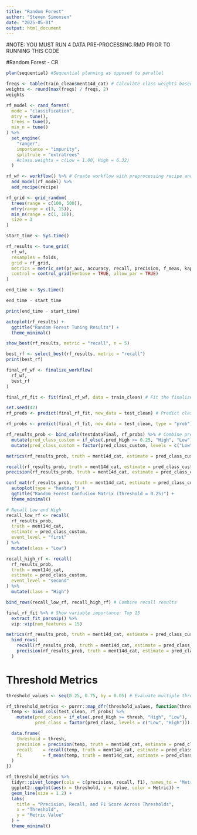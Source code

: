 ```yaml
---
title: "Random Forest"
author: "Steven Simonsen"
date: "2025-05-01"
output: html_document
---
```

#NOTE: YOU MUST RUN 4 DATA PRE-PROCESSING.RMD PRIOR TO RUNNING THIS CODE

#Random Forest - CR

```r
plan(sequential) #Sequential planning as opposed to parallel
```


```r
freqs <- table(train_clean$ment14d_cat) # Calculate class weights based on imbalance
weights <- round(max(freqs) / freqs, 2)
weights
```


```r
rf_model <- rand_forest(
  mode = "classification",
  mtry = tune(),
  trees = tune(),
  min_n = tune()
) %>%
  set_engine(
    "ranger",
    importance = "impurity",
    splitrule = "extratrees"
    #class.weights = c(Low = 1.00, High = 6.32)
  )
```

```r
rf_wf <- workflow() %>% # Create workflow with preprocessing recipe and Random Forest model
  add_model(rf_model) %>%
  add_recipe(recipe)
```

```r
rf_grid <- grid_random(
  trees(range = c(100, 500)),
  mtry(range = c(3, 15)),
  min_n(range = c(1, 10)),
  size = 3
)
```


```r
start_time <- Sys.time()

rf_results <- tune_grid(
  rf_wf,
  resamples = folds,
  grid = rf_grid,
  metrics = metric_set(pr_auc, accuracy, recall, precision, f_meas, kap),
  control = control_grid(verbose = TRUE, allow_par = TRUE)
)

end_time <- Sys.time()

end_time - start_time

print(end_time - start_time)

autoplot(rf_results) +
  ggtitle("Random Forest Tuning Results") +
  theme_minimal()
```



```r
show_best(rf_results, metric = "recall", n = 5)

best_rf <- select_best(rf_results, metric = "recall")
print(best_rf)
```

```r
final_rf_wf <- finalize_workflow(
  rf_wf,
  best_rf
)

final_rf_fit <- fit(final_rf_wf, data = train_clean) # Fit the finalized model
```


```r
set.seed(42)
rf_preds <- predict(final_rf_fit, new_data = test_clean) # Predict classes on test set using finalized Random Forest model

rf_probs <- predict(final_rf_fit, new_data = test_clean, type = "prob") # Predict probabilities
```

```r
rf_results_prob <- bind_cols(testdataFinal, rf_probs) %>% # Combine predictions with test data
  mutate(pred_class_custom = if_else(.pred_High >= 0.25, "High", "Low")) %>% # Classify High if probability is greater than or equal to .20
  mutate(pred_class_custom = factor(pred_class_custom, levels = c("Low", "High")))
```


```r
metrics(rf_results_prob, truth = ment14d_cat, estimate = pred_class_custom) # Evaluate performance

recall(rf_results_prob, truth = ment14d_cat, estimate = pred_class_custom, event_level = "second")
precision(rf_results_prob, truth = ment14d_cat, estimate = pred_class_custom, event_level = "second")

conf_mat(rf_results_prob, truth = ment14d_cat, estimate = pred_class_custom) %>% # Visualize the confusion matrix as a heatmap
  autoplot(type = "heatmap") +
  ggtitle("Random Forest Confusion Matrix (Threshold = 0.25)") +
  theme_minimal()
```

```r
# Recall Low and High
recall_low_rf <- recall(
  rf_results_prob,
  truth = ment14d_cat,
  estimate = pred_class_custom,
  event_level = "first"
) %>%
  mutate(class = "Low")

recall_high_rf <- recall(
  rf_results_prob,
  truth = ment14d_cat,
  estimate = pred_class_custom,
  event_level = "second"
) %>%
  mutate(class = "High")

bind_rows(recall_low_rf, recall_high_rf) # Combine recall results
```


```r
final_rf_fit %>% # Show variable importance: Top 15
  extract_fit_parsnip() %>% 
  vip::vip(num_features = 15)
```

```r
metrics(rf_results_prob, truth = ment14d_cat, estimate = pred_class_custom) %>%
  bind_rows(
    recall(rf_results_prob, truth = ment14d_cat, estimate = pred_class_custom, event_level = "second") %>% mutate(.metric = "recall_high"),
    precision(rf_results_prob, truth = ment14d_cat, estimate = pred_class_custom, event_level = "second") %>% mutate(.metric = "precision_high")
  )
```
# Threshold Metrics
```r
threshold_values <- seq(0.25, 0.75, by = 0.05) # Evaluate multiple thresholds

rf_threshold_metrics <- purrr::map_dfr(threshold_values, function(thresh) {
  temp <- bind_cols(test_clean, rf_probs) %>%
    mutate(pred_class = if_else(.pred_High >= thresh, "High", "Low"),
           pred_class = factor(pred_class, levels = c("Low", "High")))

  data.frame(
    threshold = thresh,
    precision = precision(temp, truth = ment14d_cat, estimate = pred_class, event_level = "second")$.estimate,
    recall    = recall(temp, truth = ment14d_cat, estimate = pred_class, event_level = "second")$.estimate,
    f1        = f_meas(temp, truth = ment14d_cat, estimate = pred_class, beta = 1, event_level = "second")$.estimate
  )
})
```

```r
rf_threshold_metrics %>%
  tidyr::pivot_longer(cols = c(precision, recall, f1), names_to = "Metric", values_to = "Value") %>%
  ggplot2::ggplot(aes(x = threshold, y = Value, color = Metric)) +
  geom_line(size = 1.2) +
  labs(
    title = "Precision, Recall, and F1 Score Across Thresholds",
    x = "Threshold",
    y = "Metric Value"
  ) +
  theme_minimal()
```
